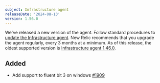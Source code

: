 ```yaml
---
subject: Infrastructure agent
releaseDate: '2024-08-13'
version: 1.56.0
---
```


We've released a new version of the agent. Follow standard procedures to [update the Infrastructure agent](https://docs.newrelic.com/docs/infrastructure/install-configure-manage-infrastructure/update-or-uninstall/update-infrastructure-agent).
New Relic recommends that you upgrade the agent regularly, every 3 months at a minimum. As of this release, the oldest supported version is [Infrastructure agent 1.46.0](https://docs.newrelic.com/docs/release-notes/infrastructure-release-notes/infrastructure-agent-release-notes/new-relic-infrastructure-agent-1460/).

## Added

* Add support to fluent bit 3 on windows [#1909](https://github.com/newrelic/infrastructure-agent/pull/1909)
